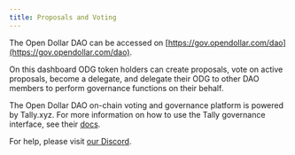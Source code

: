 ```yaml
---
title: Proposals and Voting
---
```


The Open Dollar DAO can be accessed on [https://gov.opendollar.com/dao](https://gov.opendollar.com/dao).

On this dashboard ODG token holders can create proposals, vote on active proposals, become a delegate, and delegate their ODG to other DAO members to perform governance functions on their behalf.

The Open Dollar DAO on-chain voting and governance platform is powered by Tally.xyz. For more information on how to use the Tally governance interface, see their [docs](https://docs.tally.xyz/).

For help, please visit [our Discord](https://www.opendollar.com/discord).
